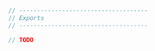 
```Rust
// ------------------------------------
// Exports
// ------------------------------------

// TODO
```
